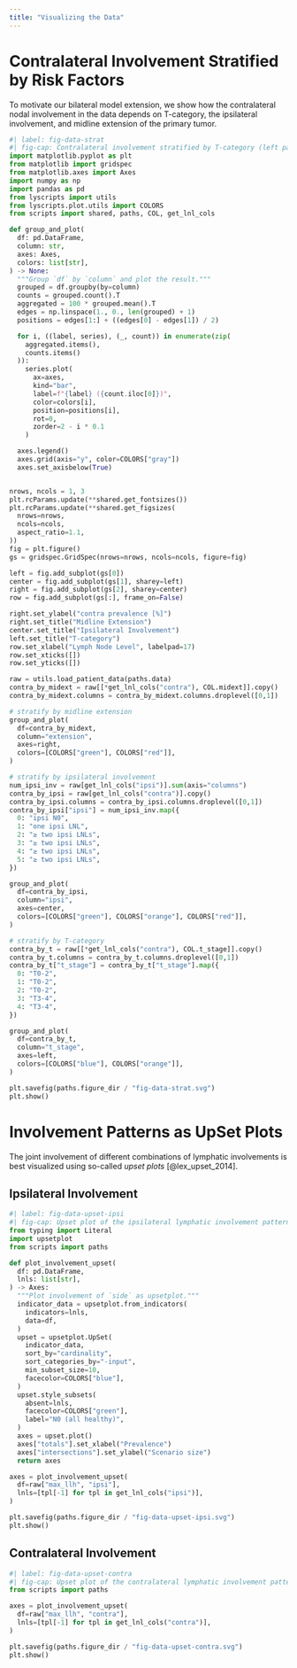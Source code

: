 ```yaml
---
title: "Visualizing the Data"
---
```


# Contralateral Involvement Stratified by Risk Factors

To motivate our bilateral model extension, we show how the contralateral nodal involvement in the data depends on T-category, the ipsilateral involvement, and midline extension of the primary tumor.

```python
#| label: fig-data-strat
#| fig-cap: Contralateral involvement stratified by T-category (left panel), the number of metastatic LNLs ipsilaterally (center panel), and whether the primary tumor extended over the mid-sagittal line or was clearly lateralized (right panel).
import matplotlib.pyplot as plt
from matplotlib import gridspec
from matplotlib.axes import Axes
import numpy as np
import pandas as pd
from lyscripts import utils
from lyscripts.plot.utils import COLORS
from scripts import shared, paths, COL, get_lnl_cols

def group_and_plot(
  df: pd.DataFrame,
  column: str,
  axes: Axes,
  colors: list[str],
) -> None:
  """Group `df` by `column` and plot the result."""
  grouped = df.groupby(by=column)
  counts = grouped.count().T
  aggregated = 100 * grouped.mean().T
  edges = np.linspace(1., 0., len(grouped) + 1)
  positions = edges[1:] + ((edges[0] - edges[1]) / 2)

  for i, ((label, series), (_, count)) in enumerate(zip(
    aggregated.items(),
    counts.items()
  )):
    series.plot(
      ax=axes,
      kind="bar",
      label=f"{label} ({count.iloc[0]})",
      color=colors[i],
      position=positions[i],
      rot=0,
      zorder=2 - i * 0.1
    )

  axes.legend()
  axes.grid(axis="y", color=COLORS["gray"])
  axes.set_axisbelow(True)


nrows, ncols = 1, 3
plt.rcParams.update(**shared.get_fontsizes())
plt.rcParams.update(**shared.get_figsizes(
  nrows=nrows,
  ncols=ncols,
  aspect_ratio=1.1,
))
fig = plt.figure()
gs = gridspec.GridSpec(nrows=nrows, ncols=ncols, figure=fig)

left = fig.add_subplot(gs[0])
center = fig.add_subplot(gs[1], sharey=left)
right = fig.add_subplot(gs[2], sharey=center)
row = fig.add_subplot(gs[:], frame_on=False)

right.set_ylabel("contra prevalence [%]")
right.set_title("Midline Extension")
center.set_title("Ipsilateral Involvement")
left.set_title("T-category")
row.set_xlabel("Lymph Node Level", labelpad=17)
row.set_xticks([])
row.set_yticks([])

raw = utils.load_patient_data(paths.data)
contra_by_midext = raw[[*get_lnl_cols("contra"), COL.midext]].copy()
contra_by_midext.columns = contra_by_midext.columns.droplevel([0,1])

# stratify by midline extension
group_and_plot(
  df=contra_by_midext,
  column="extension",
  axes=right,
  colors=[COLORS["green"], COLORS["red"]],
)

# stratify by ipsilateral involvement
num_ipsi_inv = raw[get_lnl_cols("ipsi")].sum(axis="columns")
contra_by_ipsi = raw[get_lnl_cols("contra")].copy()
contra_by_ipsi.columns = contra_by_ipsi.columns.droplevel([0,1])
contra_by_ipsi["ipsi"] = num_ipsi_inv.map({
  0: "ipsi N0",
  1: "one ipsi LNL",
  2: "≥ two ipsi LNLs",
  3: "≥ two ipsi LNLs",
  4: "≥ two ipsi LNLs",
  5: "≥ two ipsi LNLs",
})

group_and_plot(
  df=contra_by_ipsi,
  column="ipsi",
  axes=center,
  colors=[COLORS["green"], COLORS["orange"], COLORS["red"]],
)

# stratify by T-category
contra_by_t = raw[[*get_lnl_cols("contra"), COL.t_stage]].copy()
contra_by_t.columns = contra_by_t.columns.droplevel([0,1])
contra_by_t["t_stage"] = contra_by_t["t_stage"].map({
  0: "T0-2",
  1: "T0-2",
  2: "T0-2",
  3: "T3-4",
  4: "T3-4",
})

group_and_plot(
  df=contra_by_t,
  column="t_stage",
  axes=left,
  colors=[COLORS["blue"], COLORS["orange"]],
)

plt.savefig(paths.figure_dir / "fig-data-strat.svg")
plt.show()
```


# Involvement Patterns as UpSet Plots

The joint involvement of different combinations of lymphatic involvements is best visualized using so-called *upset plots* [@lex_upset_2014].

## Ipsilateral Involvement

```python
#| label: fig-data-upset-ipsi
#| fig-cap: Upset plot of the ipsilateral lymphatic involvement patterns [@lex_upset_2014]. Here, the horizontal bars depict the overall prevalence of LNL involvement. I.e., LNL II is the only level that is involved in more than 500 patients. The vertical bar plots depict joint involvements. E.g., the fourth bar from the left depicts how often the LNLs II, III, and IV are jointly involved while level I and V are not. This is indicated by the light and dark shaded dots in the matrix underneath.
from typing import Literal
import upsetplot
from scripts import paths

def plot_involvement_upset(
  df: pd.DataFrame,
  lnls: list[str],
) -> Axes:
  """Plot involvement of `side` as upsetplot."""
  indicator_data = upsetplot.from_indicators(
    indicators=lnls,
    data=df,
  )
  upset = upsetplot.UpSet(
    indicator_data,
    sort_by="cardinality",
    sort_categories_by="-input",
    min_subset_size=10,
    facecolor=COLORS["blue"],
  )
  upset.style_subsets(
    absent=lnls,
    facecolor=COLORS["green"],
    label="N0 (all healthy)",
  )
  axes = upset.plot()
  axes["totals"].set_xlabel("Prevalence")
  axes["intersections"].set_ylabel("Scenario size")
  return axes

axes = plot_involvement_upset(
  df=raw["max_llh", "ipsi"],
  lnls=[tpl[-1] for tpl in get_lnl_cols("ipsi")],
)

plt.savefig(paths.figure_dir / "fig-data-upset-ipsi.svg")
plt.show()
```


## Contralateral Involvement

```python
#| label: fig-data-upset-contra
#| fig-cap: Upset plot of the contralateral lymphatic involvement patterns [@lex_upset_2014]. Here, the horizontal bars depict the overall prevalence of LNL involvement. I.e., LNL II is the only level that is involved in more than 100 patients. The vertical bar plots depict joint involvements. E.g., the thirs bar from the left depicts how often the LNLs II, and III are jointly involved while level I, IV, and V are not. This is indicated by the light and dark shaded dots in the matrix underneath.
from scripts import paths

axes = plot_involvement_upset(
  df=raw["max_llh", "contra"],
  lnls=[tpl[-1] for tpl in get_lnl_cols("contra")],
)

plt.savefig(paths.figure_dir / "fig-data-upset-contra.svg")
plt.show()
```
